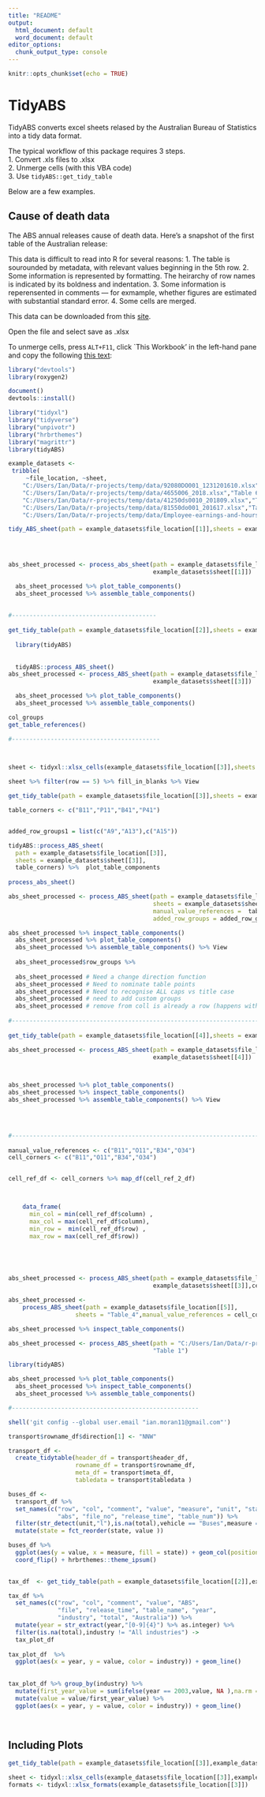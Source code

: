 ```yaml
---
title: "README"
output:
  html_document: default
  word_document: default
editor_options:
  chunk_output_type: console
---
```


```r
knitr::opts_chunk$set(echo = TRUE)
```

# TidyABS 

TidyABS converts excel sheets relased by the Australian Bureau of Statistics into a tidy data format. 

The typical workflow of this package requires 3 steps.  
1. Convert .xls files to .xlsx  
2. Unmerge cells (with this VBA code)  
3. Use `tidyABS::get_tidy_table`  

Below are a few examples.

## Cause of death data

The ABS annual releases cause of death data. Here's a snapshot of the first table of the Australian release:
<!-- ![image]("data/ABS-COD-T1.png") -->

This data is difficult to read into R for several reasons:
1. The table is sourounded by metadata, with relevant values beginning in the 5th row. 
2. Some information is represented by formatting. The heirarchy of row names is indicated by its boldness and indentation.
3. Some information is reperensented in comments --- for exmample, whether figures are estimated with substantial standard error. 
4. Some cells are merged. 

This data can be downloaded from this [site](http://www.abs.gov.au/AUSSTATS/abs@.nsf/DetailsPage/3303.02017?OpenDocument).  

Open the file and select save as .xlsx


To unmerge cells, press `ALT+F11`, click `This Workbook' in the left-hand pane and copy the following [this text](http://www.abs.gov.au/AUSSTATS/abs@.nsf/DetailsPage/3303.02017?OpenDocument): 




```r
library("devtools")
library(roxygen2)

document()
devtools::install()

library("tidyxl")
library("tidyverse")
library("unpivotr")
library("hrbrthemes")
library("magrittr")
library(tidyABS)

```


```r
example_datasets <- 
 tribble(
     ~file_location, ~sheet,
    "C:/Users/Ian/Data/r-projects/temp/data/92080DO001_1231201610.xlsx","Table_6",
    "C:/Users/Ian/Data/r-projects/temp/data/4655006_2018.xlsx","Table 6.2",
    "C:/Users/Ian/Data/r-projects/temp/data/41250ds0010_201809.xlsx","Table 10.4",
    "C:/Users/Ian/Data/r-projects/temp/data/81550do001_201617.xlsx","Table_1",
    "C:/Users/Ian/Data/r-projects/temp/data/Employee-earnings-and-hours.xlsx","Table_1")
```


```r


tidy_ABS_sheet(path = example_datasets$file_location[[1]],sheets = example_datasets$sheet[[1]])
  



abs_sheet_processed <- process_abs_sheet(path = example_datasets$file_location[[1]],
                                         example_datasets$sheet[[1]])

  abs_sheet_processed %>% plot_table_components()
  abs_sheet_processed %>% assemble_table_components()
  
  
#-----------------------------------------
  
get_tidy_table(path = example_datasets$file_location[[2]],sheets = example_datasets$sheet[[2]]) 
  
  library(tidyABS)
  
  
  tidyABS::process_ABS_sheet()
abs_sheet_processed <- process_ABS_sheet(path = example_datasets$file_location[[3]],
                                         example_datasets$sheet[[3]])

  abs_sheet_processed %>% plot_table_components()
  abs_sheet_processed %>% assemble_table_components()

col_groups
get_table_references()

#------------------------------------------

  

sheet <- tidyxl::xlsx_cells(example_datasets$file_location[[3]],sheets = example_datasets$sheet[[3]])

sheet %>% filter(row == 5) %>% fill_in_blanks %>% View

get_tidy_table(path = example_datasets$file_location[[3]],sheets = example_datasets$sheet[[3]]) 

table_corners <- c("B11","P11","B41","P41")


added_row_groups1 = list(c("A9","A13"),c("A15"))

tidyABS::process_ABS_sheet(
  path = example_datasets$file_location[[3]],
  sheets = example_datasets$sheet[[3]],
  table_corners) %>%  plot_table_components
  
process_abs_sheet()

abs_sheet_processed <- process_ABS_sheet(path = example_datasets$file_location[[3]],
                                         sheets = example_datasets$sheet[[3]],
                                         manual_value_references =  table_corners,
                                         added_row_groups = added_row_groups1)

abs_sheet_processed %>% inspect_table_components()  
  abs_sheet_processed %>% plot_table_components()
  abs_sheet_processed %>% assemble_table_components() %>% View
  
  abs_sheet_processed$row_groups %>% 
  
  abs_sheet_processed # Need a change direction function
  abs_sheet_processed # Need to nominate table points
  abs_sheet_processed # Need to recognise ALL caps vs title case
  abs_sheet_processed # need to add custom groups
  abs_sheet_processed # remove from coll is already a row (happens with merging)
  
#----------------------------------------------------------------------
  
get_tidy_table(path = example_datasets$file_location[[4]],sheets = example_datasets$sheet[[4]]) 

abs_sheet_processed <- process_ABS_sheet(path = example_datasets$file_location[[4]],
                                         example_datasets$sheet[[4]])



abs_sheet_processed %>% plot_table_components()
abs_sheet_processed %>% inspect_table_components()  
abs_sheet_processed %>% assemble_table_components() %>% View
  

 

#----------------------------------------------------------------------
  
manual_value_references <- c("B11","O11","B34","O34")
cell_corners <- c("B11","O11","B34","O34")


cell_ref_df <- cell_corners %>% map_df(cell_ref_2_df)



    data_frame(
      min_col = min(cell_ref_df$column) ,
      max_col = max(cell_ref_df$column),
      min_row =  min(cell_ref_df$row) ,
      max_row = max(cell_ref_df$row))

  



abs_sheet_processed <- process_ABS_sheet(path = example_datasets$file_location[[3]],
                                         example_datasets$sheet[[3]],cell_corners)

abs_sheet_processed <- 
    process_ABS_sheet(path = example_datasets$file_location[[5]],
                   sheets = "Table_4",manual_value_references = cell_corners)

abs_sheet_processed %>% inspect_table_components()  

abs_sheet_processed <- process_ABS_sheet(path = "C:/Users/Ian/Data/r-projects/temp/data/io-table-01.xlsx",
                                         "Table 1")

library(tidyABS)

abs_sheet_processed %>% plot_table_components()
  abs_sheet_processed %>% inspect_table_components()
  abs_sheet_processed %>% assemble_table_components() 

#-----------------------------------------------------

shell('git config --global user.email "ian.moran11@gmail.com"')

transport$rowname_df$direction[1] <- "NNW"

transport_df <- 
  create_tidytable(header_df = transport$header_df,
                   rowname_df = transport$rowname_df,
                   meta_df = transport$meta_df, 
                   tabledata = transport$tabledata ) 

buses_df <- 
  transport_df %>% 
  set_names(c("row", "col", "comment", "value", "measure", "unit", "state","vehicle", "total", 
              "abs", "file_no", "release_time", "table_num")) %>% 
  filter(str_detect(unit,"l"),is.na(total),vehicle == "Buses",measure == "Petrol") %>% 
  mutate(state = fct_reorder(state, value )) 

buses_df %>% 
  ggplot(aes(y = value, x = measure, fill = state)) + geom_col(position = "dodge") + 
  coord_flip() + hrbrthemes::theme_ipsum() 
  


```


```r
tax_df  <- get_tidy_table(path = example_datasets$file_location[[2]],example_datasets$sheet[[2]])

tax_df %>% 
  set_names(c("row", "col", "comment", "value", "ABS", 
              "file", "release_time", "table_name", "year",
              "industry", "total", "Australia")) %>% 
  mutate(year = str_extract(year,"[0-9]{4}") %>% as.integer) %>% 
  filter(is.na(total),industry != "All industries") -> 
  tax_plot_df 
  
tax_plot_df  %>% 
  ggplot(aes(x = year, y = value, color = industry)) + geom_line()
  
  
tax_plot_df %>% group_by(industry) %>% 
  mutate(first_year_value = sum(ifelse(year == 2003,value, NA ),na.rm = TRUE)) %>% 
  mutate(value = value/first_year_value) %>% 
  ggplot(aes(x = year, y = value, color = industry)) + geom_line()
  
  
```



## Including Plots

```r

get_tidy_table(path = example_datasets$file_location[[3]],example_datasets$sheet[[3]]) %>% View

sheet <- tidyxl::xlsx_cells(example_datasets$file_location[[3]],example_datasets$sheet[[3]])
formats <- tidyxl::xlsx_formats(example_datasets$file_location[[3]])


```

